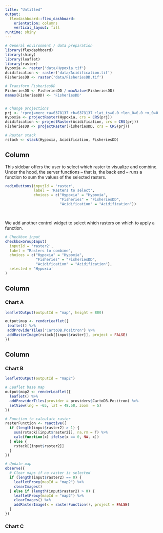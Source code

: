 ```yaml
---
title: "Untitled"
output:
  flexdashboard::flex_dashboard:
    orientation: columns
    vertical_layout: fill
runtime: shiny
---
```


```r
# General environment / data preparation
library(flexdashboard)
library(shiny)
library(leaflet)
library(raster)
Hypoxia <- raster('data/Hypoxia.tif')
Acidification <- raster('data/Acidification.tif')
FisheriesDD <- raster('data/FisheriesDD.tif')

# Transform FisheriesDD
FisheriesDD <- FisheriesDD / maxValue(FisheriesDD)
names(FisheriesDD) <- 'FisheriesDD'


# Change projections
prj <- '+proj=merc +a=6378137 +b=6378137 +lat_ts=0.0 +lon_0=0.0 +x_0=0.0 +y_0=0 +k=1.0 +units=m +nadgrids=@null +wktext  +no_defs'
Hypoxia <- projectRaster(Hypoxia, crs = CRS(prj))
Acidification <- projectRaster(Acidification, crs = CRS(prj))
FisheriesDD <- projectRaster(FisheriesDD, crs = CRS(prj))

# Raster stack
rstack <- stack(Hypoxia, Acidification, FisheriesDD)
```

## Column {.sidebar}

This sidebar offers the user to select which raster to visualize and combine. Under the hood, the server functions -- that is, the back end -- runs a function to sum the values of the selected rasters.

```r
radioButtons(inputId = 'raster',
             label = 'Rasters to select',
             choices = c("Hypoxia" = "Hypoxia",
                         "Fisheries" = "FisheriesDD",
                         "Acidification" = "Acidification"))
```

<br/>

We add another control widget to select which rasters on which to apply a function.

```r
# Checkbox input
checkboxGroupInput(
  inputId = 'raster2',
  label = "Rasters to combine",
  choices = c("Hypoxia" = "Hypoxia",
              "Fisheries" = "FisheriesDD",
              "Acidification" = "Acidification"),
  selected = 'Hypoxia'
)
```


Column {data-width=650}
-----------------------------------------------------------------------

### Chart A

```r
leafletOutput(outputId = "map", height = 800)

output$map <- renderLeaflet({
 leaflet() %>%
 addProviderTiles("CartoDB.Positron") %>%
 addRasterImage(rstack[[input$raster]], project = FALSE)
})

```

Column {data-width=350}
-----------------------------------------------------------------------

### Chart B

```r
leafletOutput(outputId = "map2")

# Leaflet base map
output$map2 <- renderLeaflet({
  leaflet() %>%
  addProviderTiles(provider = providers$CartoDB.Positron) %>%
  setView(lng = -65, lat = 48.50, zoom  = 5)
})

# Function to calculate raster
rasterFunction <- reactive({
  if (length(input$raster2) > 1) {
    sum(rstack[[input$raster2]], na.rm = T) %>%
    calc(function(x) ifelse(x == 0, NA, x))
  } else {
    rstack[[input$raster2]]
  }
})

# Update map
observe({
  # Clear maps if no raster is selected
  if (length(input$raster2) == 0) {
    leafletProxy(mapId = "map2") %>%
    clearImages()
  } else if (length(input$raster2) > 0) {
    leafletProxy(mapId = "map2") %>%
    clearImages() %>%
    addRasterImage(x = rasterFunction(), project = FALSE)
  }
})
```

### Chart C

```r

```
